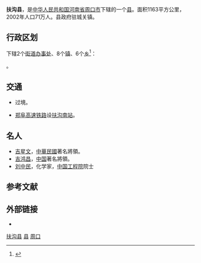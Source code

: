{{Infobox China County
|Belong = [[河南省|河南省]][[周口市|周口市]]
}}

'''扶沟县'''，是[[中华人民共和国|中华人民共和国]][[河南省|河南省]][[周口市|周口市]]下辖的一个[[县|县]]。面积1163平方公里，2002年人口71万人。县政府驻城关镇。

== 行政区划 ==
{{PAGENAMEBASE}}下辖2个[[街道办事处|街道办事处]]、8个[[行政建制镇|镇]]、6个[[乡_(中华人民共和国)|乡]]<ref>{{PRC admin/ref sgc|41/16/21}}</ref>：

{{PRC admin/children|41/16/21}}。

== 交通 ==
* {{中国国道名|311}}过境。
* {{rint|cn|rail}}[[郑阜高速铁路|郑阜高速铁路]]设[[扶沟南站|扶沟南站]]。

==名人==
*[[吉星文|吉星文]]，[[中華民國|中華民國]]著名將領。
*[[吉鸿昌|吉鸿昌]]，[[中国|中国]]著名將領。
*[[刘中民|刘中民]]，化学家，[[中国工程院|中国工程院]]院士

== 参考文献 ==
{{reflist}}

== 外部链接 ==
* {{Official website|http://www.fugou.gov.cn/|name=扶沟县人民政府}}

{{Henan-stub}}
{{扶沟县行政区划}}
{{周口市行政区划}}
{{河南行政区划}}

[[category:扶沟县|]]
[[category:周口区县市|县]]
[[category:河南省县份|周口]]